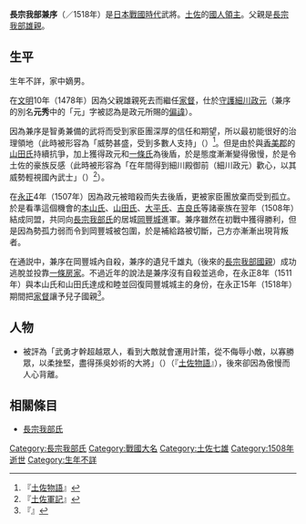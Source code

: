 {{日本武士
|名稱= 長宗我部 兼序
|圖片名稱= 
|圖片大小= 
|圖片說明= 
|時代= [[日本戰國時代|日本戰國時代]]
|出生日期= 不詳
|出生地點= 
|逝世日期= [[永正|永正]]5年（1508年）9月或永正15年（1518年）後
|逝世地點= 
|假名= 
|羅馬字= 
|幼名= 
|改名= 
|别名= 元秀
|諡号= 
|神号= 
|戒名= 
|洗禮名= 
|墓所= 
|朝廷官位= [[信濃守|信濃守]]、[[宮內少輔|宮內少輔]]
|幕府職位= 
|主君= [[細川政元|細川政元]]
|藩= 
|氏族= [[長宗我部氏|長宗我部氏]]
|父母= 父：[[長宗我部雄親|長宗我部雄親]]
|養父= 
|養母= 
|兄弟= [[長宗我部序堯|序堯]]、[[長宗我部親興|親興]]、[[長宗我部道孝|道孝]]
|姐妹= 
|正室= 
|側室= 
|嗣子= [[長宗我部國親|國親]]、[[黑川元春|黑川元春]]、[[長宗我部國康|國康]]、[[長宗我部親吉|親吉]]
|嗣女= 
|養子= 
|養女= 
}}
{{japanese|japanese=長宗我部 兼序|kana=ちょうそかべ かねつぐ|romaji=Chōsokabe Kanetsugu}}
'''長宗我部兼序'''（{{bd|15世紀||1508年|}}／1518年）是[[日本戰國時代|日本戰國時代]]武將。[[土佐|土佐]]的[[國人領主|國人領主]]。父親是[[長宗我部雄親|長宗我部雄親]]。

== 生平 ==
生年不詳，家中嫡男。

在[[文明_(後土御門天皇)|文明]]10年（1478年）因為父親雄親死去而繼任[[家督|家督]]，仕於[[守護|守護]][[細川政元|細川政元]]（兼序的別名'''元秀'''中的「元」字被認為是政元所賜的[[偏諱|偏諱]]）。

因為兼序是智勇兼備的武将而受到家臣團深厚的信任和期望，所以最初能很好的治理領地（此時被形容為「威勢甚盛，受到多數人支持」（{{lang|ja|威勢甚だ盛にして、人唇をかへす事共多かりけり}}）<ref>『[[土佐物語|土佐物語]]』</ref>。但是由於與[[香美郡|香美郡]]的[[山田氏|山田氏]]持續抗爭，加上獲得政元和[[一條氏|一條氏]]為後盾，於是態度漸漸變得傲慢，於是令土佐的豪族反感（此時被形容為「在年間得到細川殿御前（細川政元）歡心，以其威勢輕視國內武士」（{{lang|ja|年頃細川殿御前よければ、其威を以て国侍を蔑にあつかう}}）<ref>『[[土佐軍記|土佐軍記]]』</ref>）。

在[[永正|永正]]4年（1507年）因為政元被暗殺而失去後盾，更被家臣團放棄而受到孤立。於是看準這個機會的[[本山氏|本山氏]]、[[山田氏|山田氏]]、[[大平氏|大平氏]]、[[吉良氏|吉良氏]]等諸豪族在翌年（1508年）結成同盟，共同向[[長宗我部氏|長宗我部氏]]的居城[[岡豐城|岡豐城]]進軍。兼序雖然在初戰中獲得勝利，但是因為勢孤力弱而令到岡豐城被包圍，於是補給路被切斷，己方亦漸漸出現背叛者。

在通説中，兼序在岡豐城內自殺，兼序的遺兒千雄丸（後來的[[長宗我部國親|長宗我部國親]]）成功逃脫並投靠[[一條房家|一條房家]]。不過近年的說法是兼序沒有自殺並逃命，在永正8年（1511年）與本山氏和山田氏達成和睦並回復岡豐城城主的身份，在永正15年（1518年）期間把[[家督|家督]]讓予兒子國親<ref>『{{lang|ja|歴史人 2012年10月№25 戦国武将の全国勢力変遷マップ}}』</ref>。

== 人物 ==
*被評為「武勇才幹超越眾人，看到大敵就會運用計策，從不侮辱小敵，以寡勝眾，以柔挫堅，盡得孫吳妙術的大將」（{{lang|ja|武勇才幹衆に越へ、大敵を見てはあざむき、小敵を侮らず、寡を以って衆に勝ち、柔を以って堅きを挫く事孫呉が妙術を得たる大将}}）（『[[土佐物語|土佐物語]]』），後來卻因為傲慢而人心背離。

== 相關條目 ==
*[[長宗我部氏|長宗我部氏]]

{{土佐長宗我部氏當主|第19代|1478－1508}}
[[Category:長宗我部氏|Category:長宗我部氏]]
[[Category:戰國大名|Category:戰國大名]]
[[Category:土佐七雄|Category:土佐七雄]]
[[Category:1508年逝世|Category:1508年逝世]]
[[Category:生年不詳|Category:生年不詳]]